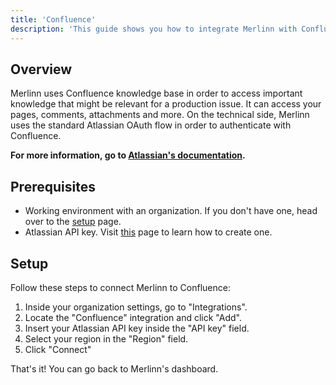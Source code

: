 ```yaml
---
title: 'Confluence'
description: 'This guide shows you how to integrate Merlinn with Confluence.'
---
```


## Overview

Merlinn uses Confluence knowledge base in order to access important knowledge that might be relevant for a production issue. It can access your pages, comments, attachments and more.
On the technical side, Merlinn uses the standard Atlassian OAuth flow in order to authenticate with Confluence.

**For more information, go to [Atlassian's documentation](https://developer.atlassian.com/cloud/Confluence/platform/oauth-2-3lo-apps/).**

## Prerequisites

- Working environment with an organization. If you don't have one, head over to the [setup](../02-Getting%20started/01-Setup%20Merlinn.md) page.
- Atlassian API key. Visit [this](https://support.atlassian.com/atlassian-account/docs/manage-api-tokens-for-your-atlassian-account/) page to learn how to create one.

## Setup

Follow these steps to connect Merlinn to Confluence:

1. Inside your organization settings, go to "Integrations".
2. Locate the "Confluence" integration and click "Add".
3. Insert your Atlassian API key inside the "API key" field.
4. Select your region in the "Region" field.
5. Click "Connect"

That's it! You can go back to Merlinn's dashboard.
